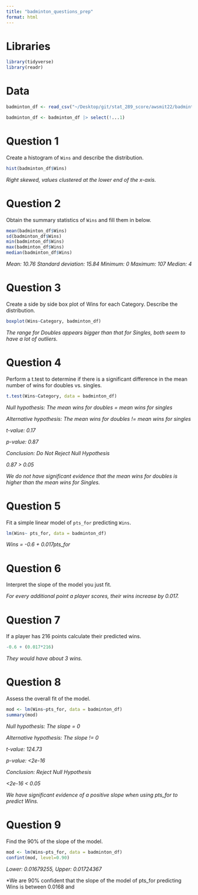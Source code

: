 ```yaml
---
title: "badminton_questions_prep"
format: html
---
```


# Libraries

```r
library(tidyverse)
library(readr)
```

# Data

```r
badminton_df <- read_csv("~/Desktop/git/stat_289_score/awsmit22/badminton_module/exploration/badminton.csv")

badminton_df <- badminton_df |> select(!...1)
```

# Question 1

Create a histogram of `Wins` and describe the distribution.

```r
hist(badminton_df$Wins)
```

*Right skewed, values clustered at the lower end of the x-axis.*

# Question 2

Obtain the summary statistics of `Wins` and fill them in below. 

```r
mean(badminton_df$Wins)
sd(badminton_df$Wins)
min(badminton_df$Wins)
max(badminton_df$Wins)
median(badminton_df$Wins)
```

*Mean: 10.76*
*Standard deviation: 15.84*
*Minimum: 0*
*Maximum: 107*
*Median: 4*

# Question 3

Create a side by side box plot of Wins for each Category. Describe the distribution.

```r
boxplot(Wins~Category, badminton_df)
```

*The range for Doubles appears bigger than that for Singles, both seem to have a lot of outliers.*

# Question 4

Perform a t.test to determine if there is a significant difference in the mean number of wins for doubles vs. singles. 

```r
t.test(Wins~Category, data = badminton_df)
```

*Null hypothesis: The mean wins for doubles = mean wins for singles*

*Alternative hypothesis: The mean wins for doubles != mean wins for singles*

*t-value: 0.17*

*p-value: 0.87*

*Conclusion: Do Not Reject Null Hypothesis*

*0.87 > 0.05*

*We do not have significant evidence that the mean wins for doubles is higher than the mean wins for Singles.* 

# Question 5

Fit a simple linear model of `pts_for` predicting `Wins`.

```r
lm(Wins~ pts_for, data = badminton_df)
```

*Wins = -0.6 + 0.017pts_for*

# Question 6

Interpret the slope of the model you just fit.

*For every additional point a player scores, their wins increase by 0.017.*

# Question 7

If a player has 216 points calculate their predicted wins. 

```r
-0.6 + (0.017*216)
```

*They would have about 3 wins.*

# Question 8

Assess the overall fit of the model. 

```r
mod <- lm(Wins~pts_for, data = badminton_df)
summary(mod)
```

*Null hypothesis: The slope = 0*

*Alternative hypothesis: The slope != 0*

*t-value: 124.73*

*p-value: <2e-16*

*Conclusion: Reject Null Hypothesis*

*<2e-16 < 0.05*

*We have significant evidence of a positive slope when using pts_for to predict Wins.* 

# Question 9

Find the 90% of the slope of the model.

```r
mod <- lm(Wins~pts_for, data = badminton_df)
confint(mod, level=0.90)
```

*Lower: 0.01679255, Upper: 0.01724367*

*We are 90% confident that the slope of the model of pts_for predicting Wins is between 0.0168 and 




